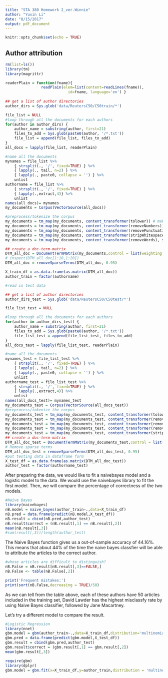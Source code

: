 ```yaml
---
title: "STA 380 Homework 2_ver.Winnie"
author: "Yuxin Li"
date: "8/15/2017"
output: pdf_document
---
```


```r
knitr::opts_chunk$set(echo = TRUE)
```

## Author attribution

```r
rm(list=ls())
library(tm) 
library(magrittr)
```

```r
readerPlain = function(fname){
				readPlain(elem=list(content=readLines(fname)), 
							id=fname, language='en') }
							
## get a list of author directories
author_dirs = Sys.glob('data/ReutersC50/C50train/*')

file_list = NULL
#loop through all the documents for each authors
for(author in author_dirs) {
	author_name = substring(author, first=21)
	files_to_add = Sys.glob(paste0(author, '/*.txt'))
	file_list = append(file_list, files_to_add)
}
all_docs = lapply(file_list, readerPlain) 

#name all the documents
mynames = file_list %>%
	{ strsplit(., '/', fixed=TRUE) } %>%
	{ lapply(., tail, n=2) } %>%
	{ lapply(., paste0, collapse = '') } %>%
	unlist
authorname = file_list %>%
	{ strsplit(., '/', fixed=TRUE) } %>%
	{ lapply(.,extract,4)} %>%
	unlist
names(all_docs)= mynames
my_documents = Corpus(VectorSource(all_docs))

#preprocess/tokenize the corpus
my_documents = tm_map(my_documents, content_transformer(tolower)) # make everything lowercase
my_documents = tm_map(my_documents, content_transformer(removeNumbers)) # remove numbers
my_documents = tm_map(my_documents, content_transformer(removePunctuation)) # remove punctuation
my_documents = tm_map(my_documents, content_transformer(stripWhitespace)) ## remove excess white-space
my_documents = tm_map(my_documents, content_transformer(removeWords), stopwords("en")) ##remove stopwords

## create a doc-term-matrix
DTM_all_doc = DocumentTermMatrix(my_documents,control = list(weighting = weightTfIdf))
# inspect(DTM_all_doc[1:10,1:20])
DTM_all_doc = removeSparseTerms(DTM_all_doc, 0.95)

X_train_df = as.data.frame(as.matrix(DTM_all_doc))
author_train = factor(authorname)
```


```r
#read in test data

## get a list of author directories
author_dirs_test = Sys.glob('data/ReutersC50/C50test/*')

file_list_test = NULL

#loop through all the documents for each authors
for(author in author_dirs_test) {
	author_name = substring(author, first=21)
	files_to_add = Sys.glob(paste0(author, '/*.txt'))
	file_list_test = append(file_list_test, files_to_add)
}
all_docs_test = lapply(file_list_test, readerPlain) 

#name all the documents
mynames_test = file_list_test %>%
	{ strsplit(., '/', fixed=TRUE) } %>%
	{ lapply(., tail, n=2) } %>%
	{ lapply(., paste0, collapse = '') } %>%
	unlist
authorname_test = file_list_test %>%
	{ strsplit(., '/', fixed=TRUE) } %>%
	{ lapply(.,extract,4)} %>%
	unlist
names(all_docs_test)= mynames_test
my_documents_test = Corpus(VectorSource(all_docs_test))
#preprocess/tokenize the corpus
my_documents_test = tm_map(my_documents_test, content_transformer(tolower)) # make everything lowercase
my_documents_test = tm_map(my_documents_test, content_transformer(removeNumbers)) # remove numbers
my_documents_test = tm_map(my_documents_test, content_transformer(removePunctuation)) # remove punctuation
my_documents_test = tm_map(my_documents_test, content_transformer(removeWords), stopwords("en")) ##remove stopwords
my_documents_test = tm_map(my_documents_test, content_transformer(stripWhitespace)) ## remove excess white-space
## create a doc-term-matrix
DTM_all_doc_test = DocumentTermMatrix(my_documents_test,control = list(weighting = weightTfIdf))
# Remove sparse terms
DTM_all_doc_test = removeSparseTerms(DTM_all_doc_test, 0.95)
#put testing data in dataframe form
X_test_df = as.data.frame(as.matrix(DTM_all_doc_test))
author_test = factor(authorname_test)
```

After preparing the data, we would like to fit a naivebayes model and a logistic model to the data. We would use the naivebayes library to fit the first model. Then, we will compare the percentage of correctness of the two models.

```r
#Naive Bayes
library(naivebayes)
nB.model = naive_bayes(author_train~.,data=X_train_df)
nB.pred = data.frame(predict(nB.model,X_test_df))
nB.result = cbind(nB.pred,author_test)
nB.result$correct = (nB.result[,1] == nB.result[,2])
mean(nB.result[,3])
#sum(result[,3])/length(author_test)
```
The Naive Bayes function gives us a out-of-sample accuracy of 44.16%. This means that about 44% of the time the naive bayes classfier will be able to attribute the articles to the correct author.
```r
#whose articles are difficult to distinguish?
nB.False = nB.result[nB.result[,3]==FALSE,]
nB.False <- table(nB.False[,2])

print('Frequent mistakes:')
print(sort(nB.False,decreasing = TRUE)/50)
```

As we can tell from the table above, each of these authors have 50 articles included in the training set, David Lawder has the highest misclassfy rate by using Naive Bayes classifier, followed by Jane Macartney.

Let's try a different model to compare the result.

```r
#Logistic Regression
library(nnet)
gbm.model = gbm(author_train~.,data=X_train_df,distribution='multinomial',cv.fold2)
gbm.pred = data.frame(predict(gbm.model,X_test_df))
gbm.result = cbind(gbm.pred,author_test)
gbm.result$correct = (gbm.result[,1] == gbm.result[,2])
mean(gbm.result[,3])
```
```r
require(gbm)
library(dplyr)
gbm.model = gbm.fit(x=X_train_df,y=author_train,distribution = 'multinomial',n.tree= 50)

```
```r

```

